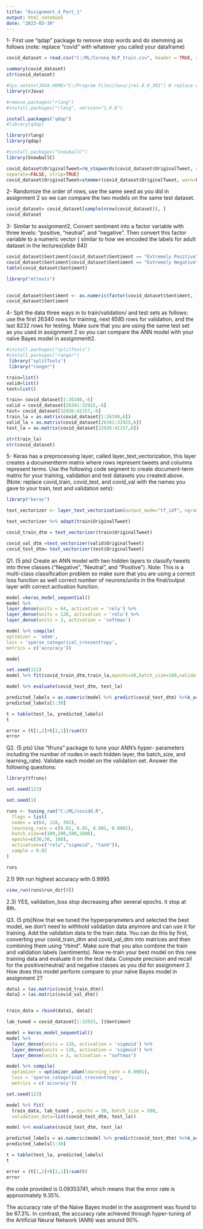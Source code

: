 ---
title: "Assignment_4_Part_1"
output: html_notebook
date: "2023-03-30"
---


1- First use “qdap” package to remove stop words and do stemming as follows (note: replace “covid” with whatever you called your dataframe)

```{R}
covid_dataset = read.csv("C:/ML/Corona_NLP_train.csv", header = TRUE, stringsAsFactors = FALSE)

summary(covid_dataset)
str(covid_dataset)

```

```{R}
#Sys.setenv(JAVA_HOME="C:/Program Files/Java/jre1.8.0_301") # replace with your Java installation directory
library(rJava)


```

```{R}
#remove.packages("rlang")
#install.packages("rlang", version="1.0.6")

install.packages("qdap")
#library(qdap)

library(rlang)
library(qdap)

```
```{R}
#install.packages("SnowballC")
library(SnowballC)
```



```{R}
covid_dataset$OriginalTweet=rm_stopwords(covid_dataset$OriginalTweet, stopwords=tm::stopwords("english"),
separate=FALSE, strip=TRUE)
covid_dataset$OriginalTweet=stemmer(covid_dataset$OriginalTweet, warn=FALSE)

```

2- Randomize the order of rows, use the same seed as you did in assignment 2 so we can compare the two models on the same test dataset.

```{R}
covid_dataset= covid_dataset[sample(nrow(covid_dataset)), ]
covid_dataset

```

3- Similar to assignment2, Convert sentiment into a factor variable with three levels: “positive, “neutral”, and “negative”. Then convert this factor variable to a numeric vector ( similar to how we encoded the labels for adult dataset in the lectures(slide 94))

```{R}
covid_dataset$Sentiment[covid_dataset$Sentiment == "Extremely Positive"] = "Positive"
covid_dataset$Sentiment[covid_dataset$Sentiment == "Extremely Negative"] = "Negative"
table(covid_dataset$Sentiment)

```

```{R}
library("mltools")

 
covid_dataset$Sentiment <- as.numeric(factor(covid_dataset$Sentiment, levels =c("Positive","Negative","Neutral")))-1
covid_dataset$Sentiment

```

4- Spit the data three ways in to train/validation/ and test sets as follows: use the first 26340 rows for training, next 6585 rows for validation, and the last 8232 rows for testing. Make sure that you are using the same test set as you used in assignment 2 so you can compare the ANN model with your naïve Bayes model in assignmentt2.

```{R}
#install.packages("splitTools")
#install.packages("ranger")
 library("splitTools")
 library("ranger")

```

```{R}
train=list()
valid=list()
test=list()

train= covid_dataset[1:26340,-6]
valid = covid_dataset[26341:32925,-6]
test= covid_dataset[32926:41157,-6]
train_la = as.matrix(covid_dataset[1:26340,6])
valid_la = as.matrix(covid_dataset[26341:32925,6])
test_la = as.matrix(covid_dataset[32926:41157,6])

```

```{R}

str(train_la)
str(covid_dataset)

```

5- Keras has a preprocessing layer, called layer_text_vectorization, this layer creates a documentterm matrix where rows represent tweets and columns represent terms. Use the following code segment to create document-term matrix for your training, validation and test datasets you created above. (Note: replace covid_train, covid_test, and covid_val with the names you gave to your train, test and validation sets):

```{R}
library("keras")

text_vectorizer <- layer_text_vectorization(output_mode="tf_idf", ngrams =2, max_tokens =5000)

```
```{R}
text_vectorizer %>% adapt(train$OriginalTweet)

covid_train_dtm = text_vectorizer(train$OriginalTweet)

```

```{R}
covid_val_dtm =text_vectorizer(valid$OriginalTweet)
covid_test_dtm= text_vectorizer(test$OriginalTweet)

```

Q1. (5 pts) Create an ANN model with two hidden layers to classify tweets into three classes (“Negative”, “Neutral”, and “Positive”). Note: This is a multi-class classification problem so make sure that you are using a correct loss function as well correct number of neurons/units in the final/output layer with correct activation function.

```{R}
model =keras_model_sequential()
model %>% 
layer_dense(units = 64, activation = 'relu') %>%
layer_dense(units = 128, activation = 'relu') %>%
layer_dense(units = 3, activation = 'softmax')

```

```{R}


model %>% compile(
optimizer = 'adam',
loss = 'sparse_categorical_crossentropy',
metrics = c('accuracy'))

model

```

```{R}

set.seed(111)
model %>% fit(covid_train_dtm,train_la,epochs=30,batch_size=100,validation_data=list(covid_val_dtm,valid_la))

```







```{R}

model %>% evaluate(covid_test_dtm, test_la)

```

```{R}
predicted_labels = as.numeric(model %>% predict(covid_test_dtm) %>%k_argmax())
predicted_labels[1:30]
```

```{R}
t = table(test_la, predicted_labels)
t

```

```{R}
error = (t[1,2]+t[2,1])/sum(t)
error

```


Q2. (5 pts) Use “tfruns” package to tune your ANN’s hyper- parameters including the number of nodes in each hidden layer, the batch_size, and learning_rate). Validate each model on the validation set. Answer the following questions:

```{R}
library(tfruns)

```

```{R}
set.seed(123)

```

```{R}

set.seed(1)

runs <- tuning_run("C:/ML/covidd.R", 
  flags = list(
  nodes = c(64, 128, 392),
  learning_rate = c(0.01, 0.05, 0.001, 0.0001), 
  batch_size=c(100,200,500,1000),
  epochs=c(30,50, 100),
  activation=c("relu","sigmoid", "tanh")),
  sample = 0.02
)

```
```{R}
runs
```

2.1) 9th run highest accuracy with 0.9995
```{R}
view_run(runs$run_dir[9])

```
2.3) YES, validation_loss stop decreasing after several epochs. it stop at 8th.


Q3. (5 pts)Now that we tuned the hyperparameters and selected the best model, we don’t need to withhold validation data anymore and can use it for training. Add the validation data to the train data. You can do this by first, converting your covid_train_dtm and covid_val_dtm into matrices and then combining them using “rbind”. Make sure that you also combine the train and validation labels (sentiments). Now re-train your best model on this new training data and evaluate it on the test data. Compute precision and recall for the positive/neutral/ and negative classes as you did for assignment 2. How does this model perform compare to your naïve Bayes model in assignment 2?

```{R}

data1 = (as.matrix(covid_train_dtm))
data2 = (as.matrix(covid_val_dtm))



```

```{R}
train_data = rbind(data1, data2)

```

```{R}
lab_tuned = covid_dataset[1:32925, ]$Sentiment

```

```{R}
model = keras_model_sequential()
model %>%
  layer_dense(units = 128, activation = 'sigmoid') %>%
  layer_dense(units = 128, activation = 'sigmoid') %>%
  layer_dense(units = 3, activation = "softmax")

```
```{R}
model %>% compile(
  optimizer = optimizer_adam(learning_rate = 0.0001), 
  loss = 'sparse_categorical_crossentropy', 
  metrics = c('accuracy'))

```

```{R}
set.seed(123)

model %>% fit(
  train_data, lab_tuned , epochs = 30, batch_size = 500,
  validation_data=list(covid_test_dtm, test_la))

```

```{R}
model %>% evaluate(covid_test_dtm, test_la)

```

```{R}
predicted_labels = as.numeric(model %>% predict(covid_test_dtm) %>%k_argmax())
predicted_labels[1:30]

```

```{R}
t = table(test_la, predicted_labels)
t

```

```{R}
error = (t[1,2]+t[2,1])/sum(t)
error

```
the code provided is 0.09353741, which means that the error rate is approximately 9.35%.

The accuracy rate of the Naive Bayes model in the assignment was found to be 67.3%. In contrast, the accuracy rate achieved through hyper-tuning of the Artificial Neural Network (ANN) was around 90%.





